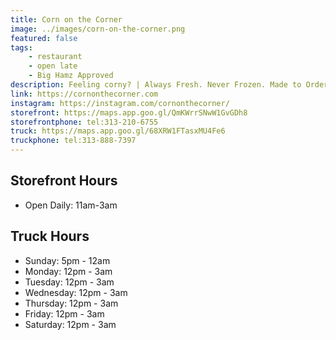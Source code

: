 ```yaml
---
title: Corn on the Corner
image: ../images/corn-on-the-corner.png
featured: false
tags:
    - restaurant
    - open late
    - Big Hamz Approved
description: Feeling corny? | Always Fresh. Never Frozen. Made to Order.
link: https://cornonthecorner.com
instagram: https://instagram.com/cornonthecorner/
storefront: https://maps.app.goo.gl/QmKWrrSNwW1GvGDh8
storefrontphone: tel:313-210-6755
truck: https://maps.app.goo.gl/68XRW1FTasxMU4Fe6
truckphone: tel:313-888-7397
---
```



## Storefront Hours

- Open Daily: 11am-3am

## Truck Hours

- Sunday: 5pm - 12am 
- Monday: 12pm - 3am
- Tuesday: 12pm - 3am
- Wednesday: 12pm - 3am
- Thursday: 12pm - 3am
- Friday: 12pm - 3am
- Saturday: 12pm - 3am
